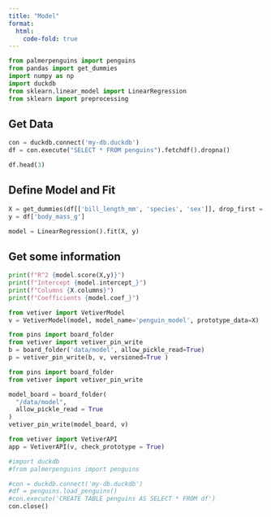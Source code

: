 ```yaml
---
title: "Model"
format:
  html:
    code-fold: true
---
```


```python
from palmerpenguins import penguins
from pandas import get_dummies
import numpy as np
import duckdb
from sklearn.linear_model import LinearRegression
from sklearn import preprocessing
```

## Get Data

```python
con = duckdb.connect('my-db.duckdb')
df = con.execute("SELECT * FROM penguins").fetchdf().dropna()

df.head(3)
```

## Define Model and Fit

```python
X = get_dummies(df[['bill_length_mm', 'species', 'sex']], drop_first = True)
y = df['body_mass_g']

model = LinearRegression().fit(X, y)
```

## Get some information

```python
print(f"R^2 {model.score(X,y)}")
print(f"Intercept {model.intercept_}")
print(f"Columns {X.columns}")
print(f"Coefficients {model.coef_}")
```

```python
from vetiver import VetiverModel
v = VetiverModel(model, model_name='penguin_model', prototype_data=X)
```

```python
from pins import board_folder
from vetiver import vetiver_pin_write
b = board_folder('data/model', allow_pickle_read=True)
p = vetiver_pin_write(b, v, versioned=True )
```

```python
from pins import board_folder
from vetiver import vetiver_pin_write

model_board = board_folder(
  "/data/model", 
  allow_pickle_read = True
)
vetiver_pin_write(model_board, v)
```

```python
from vetiver import VetiverAPI
app = VetiverAPI(v, check_prototype = True)
```

```python
#import duckdb
#from palmerpenguins import penguins

#con = duckdb.connect('my-db.duckdb')
#df = penguins.load_penguins()
#con.execute('CREATE TABLE penguins AS SELECT * FROM df')
con.close()
```

